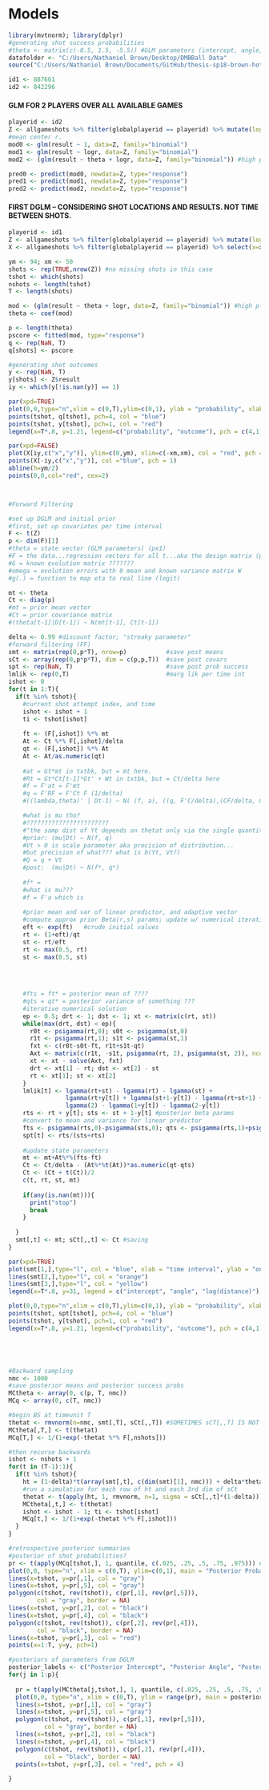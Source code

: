 # Models {#model}


```r
library(mvtnorm); library(dplyr)
#generating shot success probabilities
#theta <- matrix(c(-0.5, 1.5, -5.5)) #GLM parameters (intercept, angle, log distance)
datafolder <- "C:/Users/Nathaniel Brown/Desktop/DMBBall Data"
source("C:/Users/Nathaniel Brown/Documents/GitHub/thesis-sp18-brown-hothand/sportvu_fxns.R")

id1 <- 887661
id2 <- 842296

```

#### GLM FOR 2 PLAYERS OVER ALL AVAILABLE GAMES
```r
playerid <- id2
Z <- allgameshots %>% filter(globalplayerid == playerid) %>% mutate(logr = log(r) - mean(log(r))) %>% select(result, theta, logr)
#mean center r.
mod0 <- glm(result ~ 1, data=Z, family="binomial")
mod1 <- glm(result ~ logr, data=Z, family="binomial")
mod2 <- (glm(result ~ theta + logr, data=Z, family="binomial")) #high p-values everywhere

pred0 <- predict(mod0, newdata=Z, type="response")
pred1 <- predict(mod1, newdata=Z, type="response")
pred2 <- predict(mod2, newdata=Z, type="response")

```

#### FIRST DGLM -- CONSIDERING SHOT LOCATIONS AND RESULTS. NOT TIME BETWEEN SHOTS.
```r

playerid <- id1
Z <- allgameshots %>% filter(globalplayerid == playerid) %>% mutate(logr = log(r) - mean(log(r))) %>% select(result, theta, logr)
X <- allgameshots %>% filter(globalplayerid == playerid) %>% select(x=x2, y=y2)

ym <- 94; xm <- 50
shots <- rep(TRUE,nrow(Z)) #no missing shots in this case
tshot <- which(shots)
nshots <- length(tshot)
T <- length(shots)

mod <- (glm(result ~ theta + logr, data=Z, family="binomial")) #high p-values everywhere
theta <- coef(mod)

p <- length(theta)
pscore <- fitted(mod, type="response")
q <- rep(NaN, T)
q[shots] <- pscore

#generating shot outcomes
y <- rep(NaN, T)
y[shots] <- Z$result
iy <- which(y[!is.nan(y)] == 1)

par(xpd=TRUE)
plot(0,0,type="n",xlim = c(0,T),ylim=c(0,1), ylab = "probability", xlab = "time interval", main = "GLM")
points(tshot, q[tshot], pch=4, col = "blue")
points(tshot, y[tshot], pch=1, col = "red")
legend(x=T*.8, y=1.21, legend=c("probability", "outcome"), pch = c(4,1), col=c("blue", "red"))

par(xpd=FALSE)
plot(X[iy,c("x","y")], ylim=c(0,ym), xlim=c(-xm,xm), col = "red", pch = 3, xlab="x", ylab="y", main = "Simulated Makes and Misses")
points(X[-iy,c("x","y")], col ="blue", pch = 1)
abline(h=ym/2)
points(0,0,col="red", cex=2)



#Forward Filtering

#set up DGLM and initial prior
#first, set up covariates per time interval
F <- t(Z)
p <- dim(F)[1]
#theta = state vector (GLM parameters) (px1)
#F = the data...regression vectors for all t...aka the design matrix (pxT)
#G = known evolution matrix ???????
#omega = evolution errors with 0 mean and known variance matrix W
#g(.) = function to map eta to real line (logit)

mt <- theta   
Ct <- diag(p)
#mt = prior mean vector
#Ct = prior covariance matrix
#(theta[t-1]|D[t-1]) ~ N(mt[t-1], Ct[t-1])

delta <- 0.99 #discount factor; "streaky parameter"
#forward filtering (FF)
smt <- matrix(rep(0,p*T), nrow=p)           #save post means
sCt <- array(rep(0,p*p*T), dim = c(p,p,T))  #save post covars
spt <- rep(NaN, T)                          #save post prob success
lmlik <- rep(0,T)                           #marg lik per time int
ishot <- 0
for(t in 1:T){
  if(t %in% tshot){
    #current shot attempt index, and time
    ishot <- ishot + 1
    ti <- tshot[ishot]
    
    ft <- (F[,ishot]) %*% mt
    At <- Ct %*% F[,ishot]/delta
    qt <- (F[,ishot]) %*% At
    At <- At/as.numeric(qt)
    
    #at = Gt*mt in txtbk, but = mt here.
    #Rt = Gt*Ct[t-1]*Gt' + Wt in txtbk, but = Ct/delta here
    #f = F'at = F'mt
    #q = F'RF = F'Ct F (1/delta)
    #((lambda,theta)' | Dt-1) ~ N( (f, a), ((q, F'C/delta),(CF/delta, C)) )

    #what is mu tho?
    #???????????????????????
    #"the samp dist of Yt depends on thetat only via the single quantity mut
    #prior: (mu|Dt) ~ N(f, q)
    #Vt > 0 is scale parameter aka precision of distribution...
    #but precision of what??? what is b(Yt, Vt?)
    #Q = q + Vt
    #post:  (mu|Dt) ~ N(f*, q*)
    
    #f* = 
    #what is mu???
    #f = F'a which is
    
    #prior mean and var of linear predictor, and adaptive vector
    #compute approx prior Beta(r,s) params; update w/ numerical iterations for exact values
    eft <- exp(ft)   #crude initial values
    rt <- (1+eft)/qt
    st <- rt/eft
    rt <- max(0.5, rt)
    st <- max(0.5, st)
    
    
    

    #fts = ft* = posterior mean of ????
    #qts = qt* = posterior variance of something ???
    #iterative numerical solution
    ep <- 0.5; drt <- 1; dst <- 1; xt <- matrix(c(rt, st))
    while(max(drt, dst) < ep){
      r0t <- psigamma(rt,0); s0t <- psigamma(st,0)
      r1t <- psigamma(rt,1); s1t <- psigamma(st,1)
      fxt <- c(r0t-s0t-ft, r1t+s1t-qt)
      Axt <- matrix(c(r1t, -s1t, psigamma(rt, 2), psigamma(st, 2)), ncol=2, byrow = TRUE)
      xt <- xt - solve(Axt, fxt)
      drt <- xt[1] - rt; dst <- xt[2] - st
      rt <- xt[1]; st <- xt[2]
    }
    lmlik[t] <- lgamma(rt+st) - lgamma(rt) - lgamma(st) + 
                lgamma(rt+y[t]) + lgamma(st+1-y[t]) - lgamma(rt+st+1) + 
                lgamma(2) - lgamma(1+y[t]) - lgamma(2-y[t])
    rts <- rt + y[t]; sts <- st + 1-y[t] #posterior beta params
    #convert to mean and variance for linear predictor
    fts <- psigamma(rts,0)-psigamma(sts,0); qts <- psigamma(rts,1)+psigamma(sts,1)
    spt[t] <- rts/(sts+rts)
    
    #update state parameters
    mt <- mt+At%*%(fts-ft)
    Ct <- Ct/delta - (At%*%t(At))*as.numeric(qt-qts)
    Ct <- (Ct + t(Ct))/2
    c(t, rt, st, mt)
    
    if(any(is.nan(mt))){
      print("stop")
      break
    }
    
  }
  smt[,t] <- mt; sCt[,,t] <- Ct #saving
}

par(xpd=TRUE)
plot(smt[1,],type="l", col = "blue", xlab = "time interval", ylab = "online state mean", main = "Dynamic Params")
lines(smt[2,],type="l", col = "orange")
lines(smt[3,],type="l", col = "yellow")
legend(x=T*.8, y=31, legend = c("intercept", "angle", "log(distance)"), pch = c(16), col = c("blue", "orange", "yellow"))

plot(0,0,type="n",xlim = c(0,T),ylim=c(0,1), ylab = "probability", xlab = "time interval", main = "DGLM")
points(tshot, spt[tshot], pch=4, col = "blue")
points(tshot, y[tshot], pch=1, col = "red")
legend(x=T*.8, y=1.21, legend=c("probability", "outcome"), pch = c(4,1), col=c("blue", "red"))





#Backward sampling
nmc <- 1000
#save posterior means and posterior success probs
MCtheta <- array(0, c(p, T, nmc)) 
MCq <- array(0, c(T, nmc))

#begin BS at timeunit T
thetat <- rmvnorm(n=nmc, smt[,T], sCt[,,T]) #SOMETIMES sCT[,,T] IS NOT POSITIVE DEFINITE. DEPENDS ON RANDOM SEED.
MCtheta[,T,] <- t(thetat)
MCq[T,] <- 1/(1+exp(-thetat %*% F[,nshots]))

#then recurse backwards
ishot <- nshots + 1
for(t in (T-1):1){
  if(t %in% tshot){
    ht = (1-delta)*t(array(smt[,t], c(dim(smt)[1], nmc))) + delta*thetat
    #run a simulation for each row of ht and each 3rd dim of sCt
    thetat <- t(apply(ht, 1, rmvnorm, n=1, sigma = sCt[,,t]*(1-delta)))
    MCtheta[,t,] <- t(thetat)
    ishot <- ishot - 1; ti <- tshot[ishot]
    MCq[t,] <- 1/(1+exp(-thetat %*% F[,ishot]))
  }
}

#retrospective posterior summaries
#posterior of shot probabilities?
pr <- t(apply(MCq[tshot,], 1, quantile, c(.025, .25, .5, .75, .975))) #get quantiles of each row
plot(0,0, type="n", xlim = c(0,T), ylim=c(0,1), main = "Posterior Probability", ylab="hit rate", xlab="time interval") 
lines(x=tshot, y=pr[,1], col = "gray")
lines(x=tshot, y=pr[,5], col = "gray")
polygon(c(tshot, rev(tshot)), c(pr[,1], rev(pr[,5])),
        col = "gray", border = NA)
lines(x=tshot, y=pr[,2], col = "black")
lines(x=tshot, y=pr[,4], col = "black")
polygon(c(tshot, rev(tshot)), c(pr[,2], rev(pr[,4])),
        col = "black", border = NA)
lines(x=tshot, y=pr[,3], col = "red")
points(x=1:T, y=y, pch=1)

#posteriors of parameters from DGLM
posterior_labels <- c("Posterior Intercept", "Posterior Angle", "Posterior Log Distance")
for(j in 1:p){
  
  pr = t(apply(MCtheta[j,tshot,], 1, quantile, c(.025, .25, .5, .75, .975)))
  plot(0,0, type="n", xlim = c(0,T), ylim = range(pr), main = posterior_labels[j], xlab = "time interval", ylab = "state vector element") 
  lines(x=tshot, y=pr[,1], col = "gray")
  lines(x=tshot, y=pr[,5], col = "gray")
  polygon(c(tshot, rev(tshot)), c(pr[,1], rev(pr[,5])),
          col = "gray", border = NA)
  lines(x=tshot, y=pr[,2], col = "black")
  lines(x=tshot, y=pr[,4], col = "black")
  polygon(c(tshot, rev(tshot)), c(pr[,2], rev(pr[,4])),
          col = "black", border = NA)
  points(x=tshot, y=pr[,3], col = "red", pch = 4)
  
}
```

